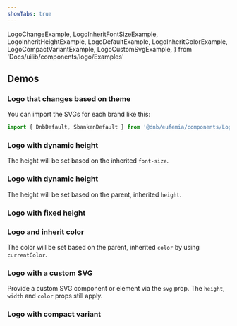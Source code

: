 ```yaml
---
showTabs: true
---
```


  LogoChangeExample,
  LogoInheritFontSizeExample,
  LogoInheritHeightExample,
  LogoDefaultExample,
  LogoInheritColorExample,
  LogoCompactVariantExample,
  LogoCustomSvgExample,
} from 'Docs/uilib/components/logo/Examples'

## Demos

### Logo that changes based on theme

You can import the SVGs for each brand like this:

```jsx
import { DnbDefault, SbankenDefault } from '@dnb/eufemia/components/Logo'
```

<LogoChangeExample />

### Logo with dynamic height

The height will be set based on the inherited `font-size`.

<LogoInheritFontSizeExample />

### Logo with dynamic height

The height will be set based on the parent, inherited `height`.

<LogoInheritHeightExample />

### Logo with fixed height

<LogoDefaultExample />

### Logo and inherit color

The color will be set based on the parent, inherited `color` by using `currentColor`.

<LogoInheritColorExample />

### Logo with a custom SVG

Provide a custom SVG component or element via the `svg` prop. The `height`, `width` and `color` props still apply.

<LogoCustomSvgExample />

<VisibilityByTheme visible="sbanken">

### Logo with compact variant

<LogoCompactVariantExample />

</VisibilityByTheme>
